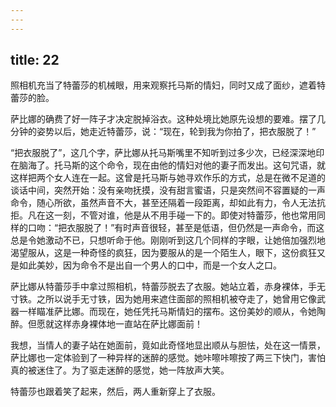 ```yaml
---
---
---
```

title: 22
---




照相机充当了特蕾莎的机械眼，用来观察托马斯的情妇，同时又成了面纱，遮着特蕾莎的脸。

萨比娜的确费了好一阵子才决定脱掉浴衣。这种处境比她原先设想的要难。摆了几分钟的姿势以后，她走近特蕾莎，说：“现在，轮到我为你拍了，把衣服脱了！”

“把衣服脱了”，这几个字，萨比娜从托马斯嘴里不知听到过多少次，已经深深地印在脑海了。托马斯的这个命令，现在由他的情妇对他的妻子而发出。这句咒语，就这样把两个女人连在一起。这曾是托马斯与她寻欢作乐的方式，总是在微不足道的谈话中间，突然开始：没有亲吻抚摸，没有甜言蜜语，只是突然间不容置疑的一声命令，随心所欲，虽然声音不大，甚至还隔着一段距离，却如此有力，令人无法抗拒。凡在这一刻，不管对谁，他是从不用手碰一下的。即使对特蕾莎，他也常用同样的口吻：“把衣服脱了！”有时声音很轻，甚至是低语，但仍然是一声命令，而这总是令她激动不已，只想听命于他。刚刚听到这几个同样的字眼，让她倍加强烈地渴望服从，这是一种奇怪的疯狂，因为要服从的是一个陌生人，眼下，这份疯狂又是如此美妙，因为命令不是出自一个男人的口中，而是一个女人之口。

萨比娜从特蕾莎手中拿过照相机，特蕾莎脱去了衣服。她站立着，赤身裸体，手无寸铁。之所以说手无寸铁，因为她用来遮住面部的照相机被夺走了，她曾用它像武器一样瞄准萨比娜。而现在，她任凭托马斯情妇的摆布。这份美妙的顺从，令她陶醉。但愿就这样赤身裸体地一直站在萨比娜面前！

我想，当情人的妻子站在她面前，竟如此奇怪地显出顺从与胆怯，处在这一情景，萨比娜也一定体验到了一种异样的迷醉的感觉。她咔嚓咔嚓按了两三下快门，害怕真的被迷住了。为了驱走迷醉的感觉，她一阵放声大笑。

特蕾莎也跟着笑了起来，然后，两人重新穿上了衣服。